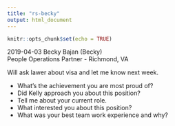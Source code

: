 ```yaml
---
title: "rs-becky"
output: html_document
---
```


```r
knitr::opts_chunk$set(echo = TRUE)
```

2019-04-03 Becky Bajan (Becky)  
People Operations Partner - Richmond, VA  

Will ask lawer about visa and let me know next week.

* What's the achievement you are most proud of?
* Did Kelly approach you about this position?
* Tell me about your current role.
* What interested you about this position?
* What was your best team work experience and why?
